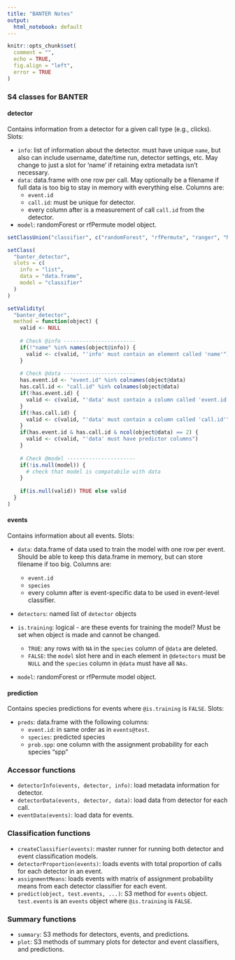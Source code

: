 ```yaml
---
title: "BANTER Notes"
output:
  html_notebook: default
---
```

```r
knitr::opts_chunk$set(
  comment = "", 
  echo = TRUE,
  fig.align = "left",
  error = TRUE
)
```

### S4 classes for BANTER

#### detector
Contains information from a detector for a given call type (e.g., clicks). Slots:

* `info`: list of information about the detector. must have unique `name`, but also can include username, date/time run, detector settings, etc. May change to just a slot for 'name' if retaining extra metadata isn't necessary.
* `data`: data.frame with one row per call. May optionally be a filename if full data is too big to stay in memory with everything else. Columns are:
    + `event.id`
    + `call.id`: must be unique for detector.
    + every column after is a measurement of call `call.id` from the detector.  
* `model`: randomForest or rfPermute model object.

```r
setClassUnion("classifier", c("randomForest", "rfPermute", "ranger", "NULL"))

setClass(
  "banter_detector",
  slots = c(
    info = "list",
    data = "data.frame",
    model = "classifier"
  )
)

setValidity(
  "banter_detector",
  method = function(object) {
    valid <- NULL
    
    # Check @info -----------------------
    if(!"name" %in% names(object@info)) {
      valid <- c(valid, "'info' must contain an element called 'name'")
    }
    
    # Check @data -----------------------
    has.event.id <- "event.id" %in% colnames(object@data)
    has.call.id <- "call.id" %in% colnames(object@data)
    if(!has.event.id) {
      valid <- c(valid, "'data' must contain a column called 'event.id'")
    }
    if(!has.call.id) {
      valid <- c(valid, "'data' must contain a column called 'call.id'")
    }
    if(has.event.id & has.call.id & ncol(object@data) == 2) {
      valid <- c(valid, "'data' must have predictor columns")
    }
      
    # Check @model ----------------------
    if(!is.null(model)) {
      # check that model is compatabile with data
    }
    
    if(is.null(valid)) TRUE else valid
  }
)
```

#### events
Contains information about all events. Slots:

* `data`: data.frame of data used to train the model with one row per event. Should be able to keep this data.frame in memory, but can store filename if too big. Columns are:

    + `event.id`
    + `species`
    + every column after is event-specific data to be used in event-level classifier.
* `detectors`: named list of `detector` objects
* `is.training`: logical - are these events for training the model? Must be set when object is made and cannot be changed.
    + `TRUE`: any rows with `NA` in the `species` column of `@data` are deleted.
    + `FALSE`: the `model` slot here and in each element in `@detectors` must be `NULL` and the `species` column in `@data` must have all `NAs`.
* `model`: randomForest or rfPermute model object.

#### prediction
Contains species predictions for events where `@is.training` is `FALSE`. Slots:

* `preds`: data.frame with the following columns:  
    + `event.id`: in same order as in `events@test`.
    + `species`: predicted species
    + `prob.spp`: one column with the assignment probability for each species "spp"

### Accessor functions

* `detectorInfo(events, detector, info)`: load metadata information for detector.
* `detectorData(events, detector, data)`: load data from detector for each call.
* `eventData(events)`: load data for events.

### Classification functions
* `createClassifier(events)`: master runner for running both detector and event classification models.
* `detectorProportion(events)`: loads events with total proportion of calls for each detector in an event.  
* `assignmentMeans`: loads events with matrix of assignment probability means from each detector classifier for each event.
* `predict(object, test.events, ...)`: S3 method for `events` object. `test.events` is an `events` object where `@is.training` is `FALSE`.

### Summary functions
* `summary`: S3 methods for detectors, events, and predictions. 
* `plot`: S3 methods of summary plots for detector and event classifiers, and predictions.

